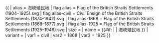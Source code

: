 {{ {{{1<noinclude>|country showdata</noinclude>}}}
| alias = 海峽殖民地
| flag alias = Flag of the British Straits Settlements (1904–1925).svg
| flag alias-civil = Civil Ensign of the British Straits Settlements (1874-1942).svg
| flag alias-1868 = Flag of the British Straits Settlements (1868–1877).svg
| flag alias-1925 = Flag of the British Straits Settlements (1925–1946).svg
| size = {{{size|}}}
| name = {{#if: {{{name|}}} | {{{name|}}} | 海峽殖民地 }}
| variant = {{{variant|}}}
<noinclude>
| var1 = civil
| var2 = 1868
| var3 = 1925
</noinclude>
}}